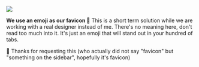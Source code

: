 
![](https://res.cloudinary.com/dltbv060k/image/upload/v1742050516/1_zwoilj.png)

**We use an emoji as our favicon 📮** This is a short term solution while we are working with a real designer instead of me. There's no meaning here, don't read too much into it. It's just an emoji that will stand out in your hundred of tabs.

🙇 Thanks <ReleaseUser name='Nhi Ly'/> for requesting this (who actually did not say "favicon" but "something on the sidebar", hopefully it's favicon)
